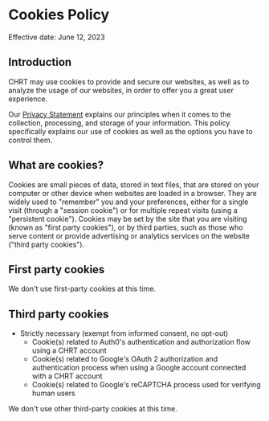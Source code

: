 # Cookies Policy

Effective date: June 12, 2023

## Introduction

CHRT may use cookies to provide and secure our websites, as well as to analyze the usage of our websites, in order to offer you a great user experience.

Our [Privacy Statement](https://chrt.com/privacy) explains our principles when it comes to the collection, processing, and storage of your information. This policy specifically explains our use of cookies as well as the options you have to control them.

## What are cookies?

Cookies are small pieces of data, stored in text files, that are stored on your computer or other device when websites are loaded in a browser. They are widely used to "remember" you and your preferences, either for a single visit (through a "session cookie") or for multiple repeat visits (using a "persistent cookie"). Cookies may be set by the site that you are visiting (known as "first party cookies"), or by third parties, such as those who serve content or provide advertising or analytics services on the website ("third party cookies").

## First party cookies

We don't use first-party cookies at this time.

## Third party cookies

- Strictly necessary (exempt from informed consent, no opt-out)
  - Cookie(s) related to Auth0's authentication and authorization flow using a CHRT account
  - Cookie(s) related to Google's OAuth 2 authorization and authentication process when using a Google account connected with a CHRT account
  - Cookie(s) related to Google's reCAPTCHA process used for verifying human users

We don't use other third-party cookies at this time.
